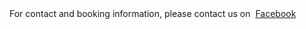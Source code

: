 <Banner />

<Container>

<!-- Landing page content
<p className="text-center">
  Welcome to Seattle
</p>
-->

<!-- Call to action
<p className="text-center">
  <a class="gtm-button" href="#" rel="external">
    Learn More
  </a>
</p>
-->

<Releases releases={props.releases} />

<Shows shows={props.shows} />

<div id="contact" className="text-center">
  For contact and booking information, please contact us on&nbsp;
    <a href="https://www.facebook.com/wyattolneyandthewreckage/" target="__blank" rel="external">
      Facebook
    </a>
</div>

</Container>

